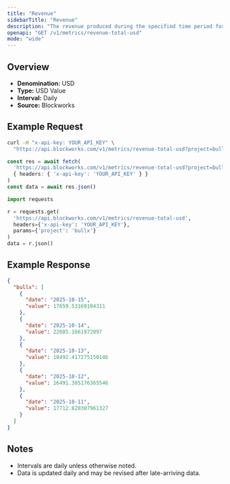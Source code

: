```yaml
---
title: "Revenue"
sidebarTitle: "Revenue"
description: "The revenue produced during the specified time period for given project."
openapi: "GET /v1/metrics/revenue-total-usd"
mode: "wide"
---
```


## Overview

- **Denomination:** USD
- **Type:** USD Value
- **Interval:** Daily
- **Source:** Blockworks

## Example Request

<CodeGroup>

```bash cURL
curl -H "x-api-key: YOUR_API_KEY" \
  "https://api.blockworks.com/v1/metrics/revenue-total-usd?project=bullx"
```

```typescript TypeScript
const res = await fetch(
  'https://api.blockworks.com/v1/metrics/revenue-total-usd?project=bullx',
  { headers: { 'x-api-key': 'YOUR_API_KEY' } }
)
const data = await res.json()
```

```python Python
import requests

r = requests.get(
  'https://api.blockworks.com/v1/metrics/revenue-total-usd',
  headers={'x-api-key': 'YOUR_API_KEY'},
  params={'project': 'bullx'}
)
data = r.json()
```

</CodeGroup>

## Example Response

```json
{
  "bullx": [
    {
      "date": "2025-10-15",
      "value": 17659.53169104311
    },
    {
      "date": "2025-10-14",
      "value": 22085.1661972097
    },
    {
      "date": "2025-10-13",
      "value": 18492.417275150146
    },
    {
      "date": "2025-10-12",
      "value": 16491.305176365546
    },
    {
      "date": "2025-10-11",
      "value": 17712.820307961327
    }
  ]
}
```

## Notes
- Intervals are daily unless otherwise noted.
- Data is updated daily and may be revised after late-arriving data.